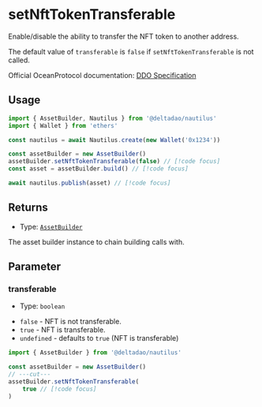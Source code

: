 # setNftTokenTransferable

Enable/disable the ability to transfer the NFT token to another address.

The default value of `transferable` is `false` if `setNftTokenTransferable` is not called.

Official OceanProtocol documentation: [DDO Specification](https://docs.oceanprotocol.com/developers/ddo-specification)

## Usage

```ts twoslash
import { AssetBuilder, Nautilus } from '@deltadao/nautilus'
import { Wallet } from 'ethers'

const nautilus = await Nautilus.create(new Wallet('0x1234'))

const assetBuilder = new AssetBuilder()
assetBuilder.setNftTokenTransferable(false) // [!code focus]
const asset = assetBuilder.build() // [!code focus]

await nautilus.publish(asset) // [!code focus]
```

## Returns

- Type: [`AssetBuilder`](/docs/api/AssetBuilder)

The asset builder instance to chain building calls with.

## Parameter

### transferable

- Type: `boolean`

* `false` - NFT is not transferable.
* `true` - NFT is transferable.
* `undefined` - defaults to `true` (NFT is transferable)

```ts twoslash
import { AssetBuilder } from '@deltadao/nautilus'

const assetBuilder = new AssetBuilder()
// ---cut---
assetBuilder.setNftTokenTransferable(
    true // [!code focus]
)
```